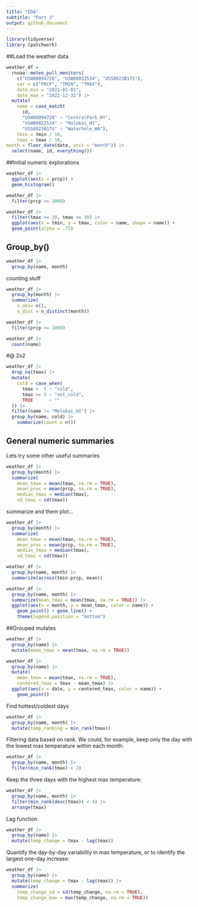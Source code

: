 ```yaml
---
title: "EDA"
subtitle: "Part 3"
output: github_document
---
```


```r
library(tidyverse)
library (patchwork)
```

##Load the weather data
```r
weather_df = 
  rnoaa::meteo_pull_monitors(
    c("USW00094728", "USW00022534", "USS0023B17S"),
    var = c("PRCP", "TMIN", "TMAX"), 
    date_min = "2021-01-01",
    date_max = "2022-12-31") |>
  mutate(
    name = case_match(
      id, 
      "USW00094728" ~ "CentralPark_NY", 
      "USW00022534" ~ "Molokai_HI",
      "USS0023B17S" ~ "Waterhole_WA"),
    tmin = tmin / 10,
    tmax = tmax / 10,
month = floor_date(date, unit = "month")) |>
  select(name, id, everything())

```

##Initial numeric explorations
```r
weather_df |> 
  ggplot(aes(x = prcp)) + 
  geom_histogram()
```

```r
weather_df |> 
  filter(prcp >= 1000)
```

```r
weather_df |> 
  filter(tmax >= 20, tmax <= 30) |> 
  ggplot(aes(x = tmin, y = tmax, color = name, shape = name)) + 
  geom_point(alpha = .75)
```

## Group_by()
```r
weather_df |>
  group_by(name, month)
```

counting stuff
```r
weather_df |>
  group_by(month) |>
  summarize(
    n_obs= n(),
    n_dist = n_distinct(month))
```

```r
weather_df |> 
  filter(prcp >= 1000)
```

```r
weather_df |>
  count(name)
```

#@ 2x2
```r
weather_df |> 
  drop_na(tmax) |> 
  mutate(
    cold = case_when(
      tmax <  5 ~ "cold",
      tmax >= 5 ~ "not_cold",
      TRUE      ~ ""
  )) |> 
  filter(name != "Molokai_HI") |> 
  group_by(name, cold) |> 
    summarize(count = n())
```


## General numeric summaries
Lets try some other useful summaries
```r
weather_df |>
  group_by(month) |>
  summarize(
    mean_tmax = mean(tmax, na.rm = TRUE),
    mean_prec = mean(prcp, na.rm = TRUE),
    median_tmax = median(tmax),
    sd_tmax = sd(tmax))
```

summarize and them plot...
```r
weather_df |>
  group_by(month) |>
  summarize(
    mean_tmax = mean(tmax, na.rm = TRUE),
    mean_prec = mean(prcp, na.rm = TRUE),
    median_tmax = median(tmax),
    sd_tmax = sd(tmax))

```

```r
weather_df |>
  group_by(name, month) |>
  summarize(across(tmin:prcp, mean))
```

```r
weather_df |>
  group_by(name, month) |>
  summarize(mean_tmax = mean(tmax, na.rm = TRUE)) |>
  ggplot(aes(x = month, y = mean_tmax, color = name)) + 
    geom_point() + geom_line() + 
    theme(legend.position = "bottom")
```

##Grouped mutates
```r
weather_df |>
  group_by(name) |>
  mutate(mean_tmax = mean(tmax, na.rm = TRUE))
```

```r
weather_df |>
  group_by(name) |>
  mutate(
    mean_tmax = mean(tmax, na.rm = TRUE),
    centered_tmax = tmax - mean_tmax) |> 
  ggplot(aes(x = date, y = centered_tmax, color = name)) + 
    geom_point() 
```

Find hottest/coldest days
```r
weather_df |>
  group_by(name, month) |>
  mutate(temp_ranking = min_rank(tmax))
```

Filtering data based on rank. We could, for example, keep only the day with the lowest max temperature within each month:
```r
weather_df |>
  group_by(name, month) |>
  filter(min_rank(tmax) < 2)
```

Keep the three days with the highest max temperature:
```r
weather_df |>
  group_by(name, month) |>
  filter(min_rank(desc(tmax)) < 4) |>
  arrange(tmax)
```

Lag function
```r
weather_df |>
  group_by(name) |>
  mutate(temp_change = tmax - lag(tmax))
```

Quantify the day-by-day variability in max temperature, or to identify the largest one-day increase:
```r
weather_df |>
  group_by(name) |>
  mutate(temp_change = tmax - lag(tmax)) |>
  summarize(
    temp_change_sd = sd(temp_change, na.rm = TRUE),
    temp_change_max = max(temp_change, na.rm = TRUE))
```

